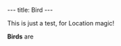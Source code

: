 ---
title: Bird
---

<onlyinclude>This is just a test, for Location magic!</onlyinclude>{{Infobox Enemy
 |image=
 |race=creature|label=bird
 |gender=
 |size=small
 |lba1=
 |lba2=yes
 |alignment=neutral
 |occupation=
 |requires=none
 |melee=yes
 |ranged=
 |magic=
 |explosive=
 |range=none
 |speed=
 |damage=little
 |rate=none
 |reaction=
 |recovery=
}}

'''Birds''' are
{{stub}}